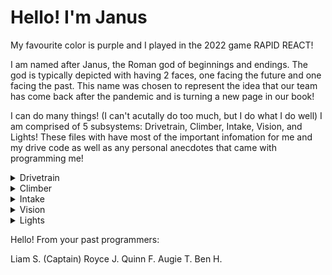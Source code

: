 # Hello! I'm Janus

My favourite color is purple and I played in the 2022 game RAPID REACT!

I am named after Janus, the Roman god of beginnings and endings. The god is typically depicted with having 2 faces, one facing the future and one facing the past. This name was chosen to represent the idea that our team has come back after the pandemic and is turning a new page in our book!

I can do many things! (I can't acutally do too much, but I do what I do well) I am comprised of 5 subsystems: Drivetrain, Climber, Intake, Vision, and Lights! These files with have most of the important infomation for me and my drive code as well as any personal anecdotes that came with programming me!

<details>
  <summary>Drivetrain</summary>
  <div>
    <div>The drivetrain consists of 4 motors in a tank drive. We have LeftLead, LeftFollow, RightLead, and RightFollow and they all work in tandem. The idea of choosing a tank drive this year was to be a more physically defensive robot in order to play defense well as well as bring able to zoom and push cargo and robots around the field. Also in this subsystem is the Gyro affectionatly named "GyroBirb"
  If it wasn't clear from the names, there are only 2 motors that we actually supply instructions to throughout the match, LeftLead and RightLead. LeftFollow and RightFollow are programmed to do whatever we tell their lead motors do which saves roboRio processing power which is really nice. (This only works on tank drivetrains becuse we really only need 2 inputs, a left side and a right side.)

  ```java
  leftFollowMotor.follow(leftLeadMotor);
  rightFollowMotor.follow(rightLeadMotor);
  ```

  Within the constuctor also exists the setup for PID Tuning but this PID tuning system is a little different from normal. Both of the PID values being tuned are being stored on the name motor because we have a distance number and a turn number, so the PID tuning is pointed at the numbers only on one motor.
  Another tidbit is that our TeleOp drive is different from our AutoDrive, AutoDrive is the only one with PID tuning, TeleOp doesn't use PID tuned driving.
</div>
    <br/>
  </div>
</details>

<details>
  <summary>Climber</summary>
  <div>
    <div>The climber is comprised of a pneumatic and 2 motors. The pneumatic controls the "Arm Tip State" and the motors move in tandem to extend or retract the climber arms. We wanted to use pneumatics becuse the speed and consistency of the pneumatics was going to be really useful for doing fast and consistent climbs.
  The motors are a little complicated. The motors control a spool that dictates how far the arm can extend. The arm has springs that always push the arm out but the spools act like leashes and keep it from extending any more than we want it to.
  The motor control is a PID loop with no kI and the auto control is really only used if we want to control the arm in a non-manual matter such as autos.
  They have a magnetic limit switch at the bottom, preventing them from going down too far and the upward limit was predefined in the code and not controllable via the player.
  Because we want to know the state of the arm so nothing runs into each other, we needed a way to find out the state of the subsystem in a fast call. To do this, we modified the control to not revolve on a TRUE/FALSE output, but rather on an ENUM that we created.
  We created 2 different ENUMS each with their 2 different states. ArmExtendState to see if the arm is extended or retracted and ArmTipState to determine if the arm was tilted in or out. The naming convention isn't exactly the greatest... but it works for us!

  ```java
  package frc.robot;

  public enum ArmExtendState {
      DOWN,
      UP
  }

  public enum ArmTipState {
      IN,
      OUT
  }
  ```
  We control the arm with 2 different buttons: D-PAD left and D-PAD down. D-PAD left follows a sequential command that: tilts the arm out, extends the arms, and tilts the arms up. D-PAD down just retracts the arm. We programmed it like this to automate it for the drivers and make the climbing process an easier process.

  ```java
  public FullClimbPhase1(OldClimber climber, Intake intake, LightsHardware lights) {
  ClimbLights climbLights = new ClimbLights(lights);
  addCommands(
    new InstantCommand(() -> { climbLights.schedule(); }),
    new MoveArm(intake, IntakeArmState.armDown),
    new TiltBackAndExtend(climber),
    new ArmPneumaticTipping(climber, ArmTipState.IN)
  );
}
  ```

</div>
    <br/>
  </div>
</details>

<details>
  <summary>Intake</summary>
  <div>
    <div>The intake is another subsystem that has 1 pneumatic and 2 motors. The pneumatic would raise and lover the intake of the robot and the motors on the end would be the things spinning bars to acutally intake and outtake the cargo.
  The programming is not as complicated as some of the other subsystems. An interesting part however is that the intake could hold 2 pieces of cargo and intake/outtkake them separatly from each other. This system wasn't flawless, but it worked for the most part. To control the height of the intake, there were 2 buttons to control the pneumatic to either make the inake go up or down and similarly, there were 4 buttons for the motors: left intake, right intake, left outtake, right outtake. 
  ```java
  if (ps4Controller.getL2Button()) {
      intake.leftIntake(IN_SPEED);
    } else if (ps4Controller.getL1Button()) {
      intake.leftIntake(OUT_SPEED);
    } else {
      intake.leftIntake(0);
    }
    if (ps4Controller.getR2Button()) {
      intake.rightIntake(IN_SPEED);
    } else if (ps4Controller.getR1Button()) {
      intake.rightIntake(OUT_SPEED);
    } else {
      intake.rightIntake(0);
    }
  ```
</div>
    <br/>
  </div>
</details>

<details>
  <summary>Vision</summary>
  <div>
    <div>There are 3 cameras on the robot. The limelight, a pixy, and a generic webcam. The limelight wasn't finished, but the idea was to be able to look at the center pillar and rotate to point to make scoring consistent. The pixy was implimented at home, but at competitions it went a little awry.
  The pixy was supposed to identify the color of ball in our rollers and transmit that data to our lights. This was especially helpful if we had different colored balls in our rollers. We used an enum to dictate what kind of balls we have but the pixy was heavilly reliant on the lighting and once we made it to competition, the lighting at competiton was different than the one at home so it didn't work 

  ```java
  public enum CargoState {
    Empty,
    Red,
    Blue,
}
  ```
</div>
    <br/>
  </div>
</details>

<details>
  <summary>Lights</summary>
  <div>
    <div>The lights this year were kind of a last minute add. We wanted to put lights on the robot after it finished so we decided to slap them on there attached to the intake. This turned out way prettier than we were expecing it to. We made 4 states for the lights that were going to be used: 
    <ul>
      <li>Purple, which made them all purplee</li>
      <li>Rainbow, which were some ooh ahh swirly lights</li>
      <li>Climbing, which made purple bits go upwards</li>
      <li>Pit lights which made the robot go dim but not off to make robot surgery a little easier</li>
    </ul>
    </div>
</div>
    <br/>
</details>

Hello! From your past programmers:

Liam S. (Captain)
Royce J.
Quinn F.
Augie T.
Ben H.